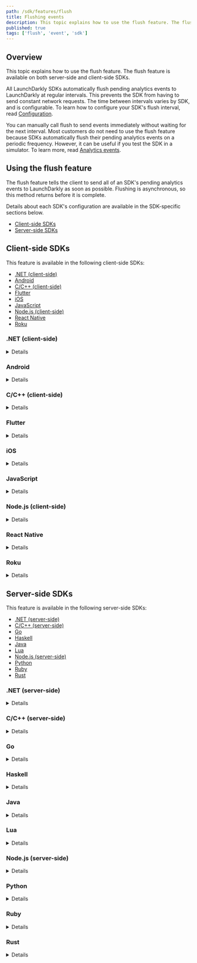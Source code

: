 ```yaml
---
path: /sdk/features/flush
title: Flushing events
description: This topic explains how to use the flush feature. The flush feature is available on both server-side and client-side SDKs.
published: true
tags: ['flush', 'event', 'sdk']
---
```


## Overview

This topic explains how to use the flush feature. The flush feature is available on both server-side and client-side SDKs.

All LaunchDarkly SDKs automatically flush pending analytics events to LaunchDarkly at regular intervals. This prevents the SDK from having to send constant network requests. The time between intervals varies by SDK, and is configurable. To learn how to configure your SDK's flush interval, read [Configuration](/sdk/features/config).

You can manually call flush to send events immediately without waiting for the next interval. Most customers do not need to use the flush feature because SDKs automatically flush their pending analytics events on a periodic frequency. However, it can be useful if you test the SDK in a simulator. To learn more, read [Analytics events](/sdk/concepts/events).

## Using the flush feature

The flush feature tells the client to send all of an SDK's pending analytics events to LaunchDarkly as soon as possible. Flushing is asynchronous, so this method returns before it is complete.

Details about each SDK's configuration are available in the SDK-specific sections below.

* [Client-side SDKs](#client-side-sdks)
* [Server-side SDKs](#server-side-sdks)

## Client-side SDKs

This feature is available in the following client-side SDKs:

* [.NET (client-side)](#net-client-side)
* [Android](#android)
* [C/C++ (client-side)](#cc-client-side)
* [Flutter](#flutter)
* [iOS](#ios)
* [JavaScript](#javascript)
* [Node.js (client-side)](#nodejs-client-side)
* [React Native](#react-native)
* [Roku](#roku)

### .NET (client-side)

<Details summary="Expand .NET (client-side) code sample">

Internally, the client-side .NET SDK keeps an event buffer for `Track` and `Identify` calls. These are flushed periodically in a background thread. If you test the SDK in a REPL, you may want to manually call `Flush` to process events immediately.

The flush interval is configurable. If you need to change the interval, you can do so with the `Configuration` class.

To call `flush`:

<CodeTabs
  defaultValue="csharp"
  values={[
    { label: 'C#', value: 'csharp', },
  ]
}>
<CodeTabItem value="csharp">

```csharp
client.Flush();
```

</CodeTabItem>
</CodeTabs>
</Details>

### Android

<Details summary="Expand Android code sample">

The Android SDK keeps an internal event buffer for analytics calls. These are flushed periodically in a background thread. You can configure the flush interval if needed.

In some situations, such as when you're testing the SDK in a simulator, you may want to manually call `flush` to request any queued events to be sent immediately. This call is non-blocking, so it returns before the events are sent.

Here's how:

<CodeTabs
  defaultValue="java"
  values={[
    { label: 'Java', value: 'java', },
    { label: 'Kotlin', value: 'kotlin' }
  ]
}>
<CodeTabItem value="java">

```java
client.flush();
```

</CodeTabItem>
<CodeTabItem value="kotlin">

```kotlin
client.flush()
```

</CodeTabItem>
</CodeTabs>

The flush interval is configurable.
</Details>

### C/C++ (client-side)

<Details summary="Expand C/C++ (server-side) code sample">

The LaunchDarkly SDK keeps an internal event buffer for analytics events. These are flushed periodically in a background thread. In some situations, for example, if you're testing the SDK in a simulator, you may want to manually call flush to process events immediately.

<CodeTabs
  defaultValue="c"
  values={[
    { label: 'C/C++', value: 'c', },
  ]
}>
<CodeTabItem value="c">

```c
LDClientFlush(client);
```

</CodeTabItem>
</CodeTabs>

The flush interval is configurable. If you need to change the interval, you can do so via the configuration.
</Details>

### Flutter

<Details summary="Expand Flutter code sample">

Internally, the Flutter SDK keeps an event buffer for `track` calls. These are flushed periodically in a background thread. You can configure the flush interval if needed.

In some situations, such as when you're testing the SDK in a simulator, you may want to manually call `flush` to request any queued events to be sent immediately. This call is non-blocking, so it returns before the events are sent.

To call `flush`:

<CodeTabs
  defaultValue="dart"
  values={[
    { label: 'Dart', value: 'dart', },
  ]
}>
<CodeTabItem value="dart">

```dart
await LDClient.flush();
```

</CodeTabItem>
</CodeTabs>
</Details>

### iOS

<Details summary="Expand iOS code sample">

Internally, the iOS SDK keeps an event buffer for `track` calls. These are flushed periodically in a background thread. You can configure the flush interval if needed.

In some situations, such as when you're testing the SDK in a simulator, you may want to manually call `flush` to request any queued events to be sent immediately. This call is non-blocking, so it returns before the events are sent.

To call `flush`:

<CodeTabs
  defaultValue="swift"
  values={[
    { label: 'Swift', value: 'swift', },
    { label: 'Objective-C', value: 'objc', },
  ]
}>
<CodeTabItem value="swift">

```swift
LDClient.get()!.flush()

```

</CodeTabItem>
<CodeTabItem value="objc">

```objectivec
[[LDClient get] flush];
```

</CodeTabItem>
</CodeTabs>
</Details>

### JavaScript

<Details summary="Expand JavaScript code sample">

Internally, the JavaScript SDK keeps an event buffer for `track` calls. These are flushed periodically in a background thread. You can configure the flush interval if needed.

In some situations, such as when you're testing the SDK in a simulator, you may want to manually call `flush` to request any queued events to be sent immediately. This call is non-blocking, so it returns before the events are sent.

This method is asynchronous. You can pass a callback or wait for the returned `Promise` to determine when all events have been flushed.

To call `flush`:

<CodeTabs
  defaultValue="js"
  values={[
    { label: 'JavaScript', value: 'js', },
  ]
}>
<CodeTabItem value="js">

```js
client.flush();
```

</CodeTabItem>
</CodeTabs>
</Details>

### Node.js (client-side)

<Details summary="Expand Node.js (client-side) code sample">

Internally, the LaunchDarkly SDK keeps an analytics event buffer. These events are flushed periodically. In some situations, you may want to manually call `flush` to process events immediately.

This method is asynchronous. You can pass a callback or wait for the returned `Promise` to determine when all events have been flushed.

To call `flush`:

<CodeTabs
  defaultValue="js"
  values={[
    { label: 'JavaScript', value: 'js', },
  ]
}>
<CodeTabItem value="js">

```js
client.flush();

// or, with a callback:
client.flush(() => {
  console.log('flush complete');
});

// or, with a Promise:
client.flush().then(() => {
  console.log('flush complete');
});
```

</CodeTabItem>
</CodeTabs>
</Details>

### React Native

<Details summary="Expand React Native code sample">

Internally, the React Native SDK keeps an event buffer for `track` calls. These are flushed periodically in a background thread. You can configure the flush interval if needed.

In some situations, such as when you're testing the SDK in a simulator, you may want to manually call `flush` to request any queued events to be sent immediately. This call is non-blocking, so it returns before the events are sent.

To call `flush`:

<CodeTabs
  defaultValue="js"
  values={[
    { label: 'JavaScript', value: 'js', },
  ]
}>
<CodeTabItem value="js">

```js
client.flush();
```

</CodeTabItem>
</CodeTabs>
</Details>

### Roku

<Details summary="Expand Roku code sample">

Internally, the Roku SDK keeps an event buffer for `track` calls. These are flushed periodically in a background thread. You can configure the flush interval if needed.

In some situations, such as when you're testing the SDK in a simulator, you may want to manually call `flush` to request any queued events to be sent immediately. This call is non-blocking, so it returns before the events are sent.

To call `flush`:

<CodeTabs
  defaultValue="brightscript"
  values={[
    { label: 'BrightScript', value: 'brightscript', },
  ]
}>
<CodeTabItem value="brightscript">

```brightscript
launchDarkly.flush()

```

</CodeTabItem>
</CodeTabs>
</Details>

## Server-side SDKs

This feature is available in the following server-side SDKs:

* [.NET (server-side)](#net-server-side)
* [C/C++ (server-side)](#cc-server-side)
* [Go](#go)
* [Haskell](#haskell)
* [Java](#java)
* [Lua](#lua)
* [Node.js (server-side)](#nodejs-server-side)
* [Python](#python)
* [Ruby](#ruby)
* [Rust](#rust)

### .NET (server-side)

<Details summary="Expand .NET (server-side) code sample">

Internally, the LaunchDarkly SDK keeps an event buffer for events generated by evaluations, or by `Track` or `Identify` calls. These events are flushed periodically in a background thread. If you test the SDK in a REPL, you may want to manually call [`Flush`](https://launchdarkly.github.io/dotnet-server-sdk/api/LaunchDarkly.Sdk.Server.LdClient.html#LaunchDarkly_Sdk_Server_LdClient_Flush_) to process events immediately.

The flush interval is configurable. If you need to change the interval, you can do so with the `Configuration` class.

To call `flush`:

<CodeTabs
  defaultValue="csharp"
  values={[
    { label: 'C#', value: 'csharp', },
  ]
}>
<CodeTabItem value="csharp">

```csharp
client.Flush();
```

</CodeTabItem>
</CodeTabs>
</Details>

### C/C++ (server-side)

<Details summary="Expand C/C++ (server-side) code sample">

The LaunchDarkly SDK keeps an internal event buffer for analytics events. These are flushed periodically in a background thread. If you test the SDK in a simulator, you may want to manually call flush to process events immediately.

This function will not block, but instead initiate a flush operation in the background. The flush interval is configurable. If you need to change the interval, you can do so with the configuration.

Here's how:

<CodeTabs
  defaultValue="c"
  values={[
    { label: 'C/C++', value: 'c', },
  ]
}>
<CodeTabItem value="c">

```c
LDClientFlush(client);
```

</CodeTabItem>
</CodeTabs>
</Details>

### Go

<Details summary="Expand Go code sample">

Internally, the LaunchDarkly SDK keeps an event buffer for the analytics events that are produced by calling the `...Variation` or `...VariationDetail` methods, the `Track...` methods, or `Identify`. These are flushed periodically in a background thread. In some situations, you may want to manually call [`Flush`](https://pkg.go.dev/gopkg.in/launchdarkly/go-server-sdk.v5#LDClient.Flush) to process events immediately.

The flush interval is configurable. If you need to change the interval, you can do so by making a custom client configuration.

Here's how:

<CodeTabs
  defaultValue="go"
  values={[
    { label: 'Go', value: 'go', },
  ]
}>
<CodeTabItem value="go">

```go
client.Flush();
```

</CodeTabItem>
</CodeTabs>
</Details>

### Haskell

<Details summary="Expand Haskell code sample">

The LaunchDarkly SDK keeps an internal event buffer for analytics events. These events are flushed periodically in a background thread. If you test the SDK in a simulator, you may want to manually call flush to process events immediately.

This function will not block, but instead initiate a flush operation in the background. The flush interval is configurable. If you need to change the interval, you can do so with the configuration.

Here's how:

<CodeTabs
  defaultValue="haskell"
  values={[
    { label: 'Haskell', value: 'haskell', },
  ]
}>
<CodeTabItem value="haskell">

```haskell
flushEvents client
```

</CodeTabItem>
</CodeTabs>
</Details>

### Java

<Details summary="Expand Java code sample">

Internally, the LaunchDarkly SDK keeps an event buffer for `track` and `identify` calls. These are flushed periodically in a background thread. If you test the SDK in a REPL, you may want to manually call [`flush`](http://launchdarkly.github.io/java-server-sdk/com/launchdarkly/sdk/server/LDClient.html#flush--) to process events immediately.

The flush interval is configurable. If you need to change the interval, you can do so with `LDConfig.Builder` and [`Components.sendEvents()`](http://launchdarkly.github.io/java-server-sdk/com/launchdarkly/sdk/server/integrations/EventProcessorBuilder.html).

Here's how:

<CodeTabs
  defaultValue="java"
  values={[
    { label: 'Java', value: 'java', },
  ]
}>
<CodeTabItem value="java">

```java
client.flush();
```

</CodeTabItem>
</CodeTabs>
</Details>

### Lua

<Details summary="Expand Lua code sample">

The LaunchDarkly SDK keeps an internal event buffer for analytics events. These are flushed periodically in a background thread. If you test the SDK in a simulator, you may want to manually call flush to process events immediately.

This function will not block, but instead initiate a flush operation in the background. The flush interval is configurable. If you need to change the interval, you can do so via the configuration.

Here's how:

<CodeTabs
  defaultValue="lua"
  values={[
    { label: 'Lua', value: 'lua', },
  ]
}>
<CodeTabItem value="lua">

```lua
client:flush()
```

</CodeTabItem>
</CodeTabs>
</Details>

### Node.js (server-side)

<Details summary="Expand Node.js (server-side) code sample">

Internally, the LaunchDarkly SDK keeps an event buffer for `track` and `identify` calls. These are flushed periodically in a background thread. If you test the SDK in a REPL, you may want to manually call `flush` to process events immediately.

The flush interval is configurable. If you need to change the interval, you can do so when configuring your client instance.

Here's how:

<CodeTabs
  defaultValue="js"
  values={[
    { label: 'JavaScript', value: 'js', },
  ]
}>
<CodeTabItem value="js">

```js
client.flush();
```

</CodeTabItem>
</CodeTabs>
</Details>

### Python

<Details summary="Expand Python code sample">

Internally, the LaunchDarkly SDK keeps an event buffer for `variation`, `track`, and `identify` calls. These are flushed periodically in a background thread. If you test the SDK in a REPL, you may want to manually call `flush` to process events immediately. Otherwise Python may close before flushing the event buffer and your user changes and tracks will not be lost.

The flush interval is configurable. If you need to change the interval, you can do so when you configure your client instance.

Here's how:

<CodeTabs
  defaultValue="py"
  values={[
    { label: 'Python', value: 'py', },
  ]
}>
<CodeTabItem value="py">

```py
ldclient.get().flush()
```

</CodeTabItem>
</CodeTabs>
</Details>

### Ruby

<Details summary="Expand Ruby code sample">

Internally, the LaunchDarkly SDK keeps an event buffer for `track` and `identify` calls. These are flushed periodically in a background thread. If you test the SDK in a REPL, you may want to manually call `flush` to process events immediately.

The flush interval is configurable. If you need to change the interval, you can do so you configure your client instance.

Here's how:

<CodeTabs
  defaultValue="ruby"
  values={[
    { label: 'Ruby', value: 'ruby', },
  ]
}>
<CodeTabItem value="ruby">

```ruby
client.flush
```

</CodeTabItem>
</CodeTabs>
</Details>

### Rust

<Details summary="Expand Rust code sample">

Internally, the LaunchDarkly SDK keeps an event buffer for the analytics events that are produced by calling the `variation` or `variation_detail` methods, the `track` methods, or `identify`. These are flushed periodically in a background thread. In some situations, you may want to manually call [`flush`](https://docs.rs/launchdarkly-server-sdk/latest/launchdarkly_server_sdk/struct.Client.html#method.flush) to process events immediately.

The flush interval is configurable. If you need to change the interval, you can do so by making a custom client configuration.

Here's how:

<CodeTabs
  defaultValue="rust"
  values={[
    { label: 'Rust', value: 'rust', },
  ]
}>
<CodeTabItem value="rust">

```rust
let result = client.flush();
```

</CodeTabItem>
</CodeTabs>
</Details>
